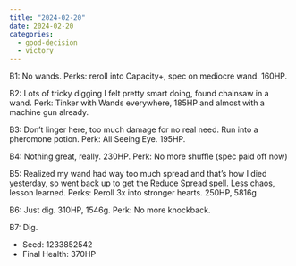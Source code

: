 ```yaml
---
title: "2024-02-20"
date: 2024-02-20
categories:
  - good-decision
  - victory
---
```


B1: No wands. Perks: reroll into Capacity+, spec on mediocre wand. 160HP.

B2: Lots of tricky digging I felt pretty smart doing, found chainsaw in a wand. Perk: Tinker with Wands everywhere, 185HP and almost
with a machine gun already.

B3: Don't linger here, too much damage for no real need. Run into a pheromone potion. Perk: All Seeing Eye. 195HP.

B4: Nothing great, really. 230HP. Perk: No more shuffle (spec paid off now)

B5: Realized my wand had way too much spread and that's how I died yesterday, so went back up to get the Reduce Spread spell. Less chaos, lesson learned.
Perks: Reroll 3x into stronger hearts. 250HP, 5816g

B6: Just dig. 310HP, 1546g. Perk: No more knockback.

B7: Dig.

- Seed: 1233852542
- Final Health: 370HP